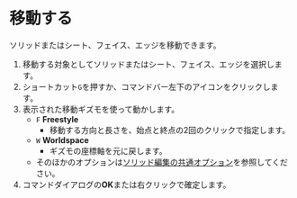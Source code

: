 
# 移動する

<Reference shortcut="G" command="Move" button="コマンドバー左下" />

ソリッドまたはシート、フェイス、エッジを移動できます。

1. 移動する対象としてソリッドまたはシート、フェイス、エッジを選択します。
2. ショートカット`G`を押すか、コマンドバー左下のアイコンをクリックします。
3. 表示された移動ギズモを使って動かします。
   - `F` **Freestyle**
      - 移動する方向と長さを、始点と終点の2回のクリックで指定します。
   - `W` **Worldspace**
      - ギズモの座標軸を元に戻します。
   - そのほかのオプションは[ソリッド編集の共通オプション](common-options)を参照してください。
4. コマンドダイアログの**OK**または右クリックで確定します。
